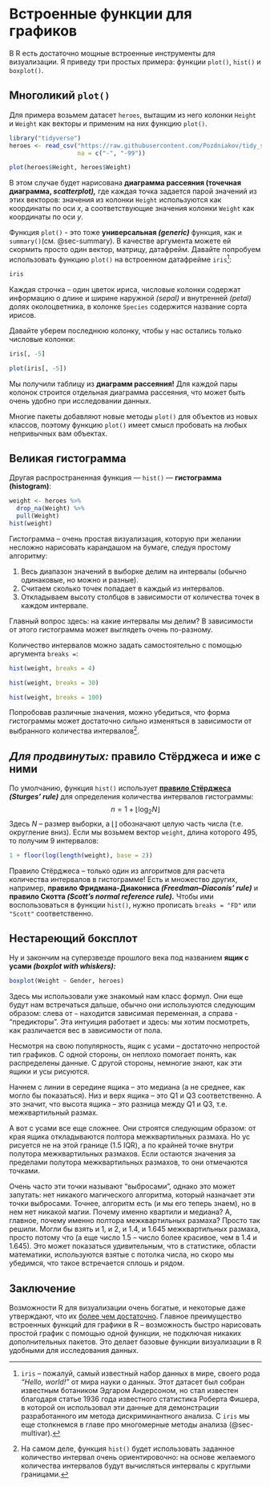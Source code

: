 # Встроенные функции для графиков {#sec-r_vis}

В R есть достаточно мощные встроенные инструменты для визуализации. Я приведу три простых примера: функции `plot()`, `hist()` и `boxplot()`.

## Многоликий `plot()` {#sec-base_plot}

Для примера возьмем датасет `heroes`, вытащим из него колонки `Height` и `Weight` как векторы и применим на них функцию `plot()`.

```r
library("tidyverse")
heroes <- read_csv("https://raw.githubusercontent.com/Pozdniakov/tidy_stats/master/data/heroes_information.csv",
                   na = c("-", "-99"))
```

```r
plot(heroes$Height, heroes$Weight)
```

В этом случае будет нарисована **диаграмма рассеяния (точечная диаграмма, *scatterplot),*** где каждая точка задается парой значений из этих векторов: значения из колонки `Height` используются как координаты по оси *x*, а соответствующие значения колонки `Weight` как координаты по оси *y*.

Функция `plot()` - это тоже **универсальная *(generic)*** функция, как и `summary()`(см. @sec-summary). В качестве аргумента можете ей скормить просто один вектор, матрицу, датафрейм. Давайте попробуем использовать функцию `plot()` на встроенном датафрейме `iris`[^220-base_viz-1]:

[^220-base_viz-1]: `iris` -- пожалуй, самый известный набор данных в мире, своего рода *"Hello, world!"* от мира науки о данных. Этот датасет был собран известным ботаником Эдгаром Андерсоном, но стал известен благодаря статье 1936 года известного статистика Роберта Фишера, в которой он использовал эти данные для демонстрации разработанного им метода дискриминантного анализа. С `iris` мы еще столкнемся в главе про многомерные методы анализа (@sec-multivar).

```r
iris
```

Каждая строчка -- один цветок ириса, числовые колонки содержат информацию о длине и ширине наружной *(sepal)* и внутренней *(petal)* долях околоцветника, в колонке `Species` содержится название сорта ирисов.

<!--# КАРТИНКА С ИРИСАМИ??? -->

Давайте уберем последнюю колонку, чтобы у нас остались только числовые колонки:

```r
iris[, -5]
```

```r
plot(iris[, -5])
```

Мы получили таблицу из **диаграмм рассеяния!** Для каждой пары колонок строится отдельная диаграмма рассеяния, что может быть очень удобно при исследовании данных.

Многие пакеты добавляют новые методы `plot()` для объектов из новых классов, поэтому функцию `plot()` имеет смысл пробовать на любых непривычных вам объектах.

## Великая гистограмма {#sec-base_vis_hist}

Другая распространенная функция --- `hist()` --- **гистограмма (histogram)**:

```r
weight <- heroes %>%
  drop_na(Weight) %>%
  pull(Weight)
hist(weight)
```

Гистограмма -- очень простая визуализация, которую при желании несложно нарисовать карандашом на бумаге, следуя простому алгоритму:

1.  Весь диапазон значений в выборке делим на интервалы (обычно одинаковые, но можно и разные).
2.  Считаем сколько точек попадает в каждый из интервалов.
3.  Откладываем высоту столбцов в зависимости от количества точек в каждом интервале.

Главный вопрос здесь: на какие интервалы мы делим? В зависимости от этого гистограмма может выглядеть очень по-разному.

Количество интервалов можно задать самостоятельно с помощью аргумента `breaks =`:

```r
hist(weight, breaks = 4)
```

```r
hist(weight, breaks = 30)
```

```r
hist(weight, breaks = 100)
```

Попробовав различные значения, можно убедиться, что форма гистограммы может достаточно сильно изменяться в зависимости от выбранного количества интервалов[^220-base_viz-2].

[^220-base_viz-2]: На самом деле, функция `hist()` будет использовать заданное количество интервал очень ориентировочно: на основе желаемого количества интервалов будут вычисляться интервалы с круглыми границами.

::: callout-warning
## *Для продвинутых:* правило Стёрджеса и иже с ними

По умолчанию, функция `hist()` использует [**правило Стёрджеса**](https://ru.wikipedia.org/wiki/Правило_Стёрджеса) ***(Sturges' rule)*** для определения количества интервалов гистограммы: $$\displaystyle n=1+\lfloor \log _{2}N\rfloor$$Здесь $N$ -- размер выборки, а $\lfloor \rfloor$ обозначают целую часть числа (т.е. округление вниз). Если мы возьмем вектор `weight`, длина которого 495, то получим 9 интервалов:

```r
1 + floor(log(length(weight), base = 2))
```

Правило Стёрджеса -- только один из алгоритмов для расчета количества интервалов в гистограмме! Есть и множество других, например, **правило Фридмана-Диакониса *(Freedman--Diaconis' rule)*** и **правило Скотта *(Scott's normal reference rule).*** Чтобы ими воспользоваться в функции `hist()`, нужно прописать `breaks = "FD"` или `"Scott"` соответственно.
:::

## Нестареющий боксплот {#sec-base_vis_boxplot}

Ну и закончим на суперзвезде прошлого века под названием **ящик с усами *(boxplot with whiskers):***

```r
boxplot(Weight ~ Gender, heroes)
```

Здесь мы использовали уже знакомый нам класс формул. Они еще будут нам встречаться дальше, обычно они используются следующим образом: слева от `~` находится зависимая переменная, а справа - "предикторы". Эта интуиция работает и здесь: мы хотим посмотреть, как различается вес в зависимости от пола.

Несмотря на свою популярность, ящик с усами -- достаточно непростой тип графиков. С одной стороны, он неплохо помогает понять, как распределены данные. С другой стороны, немногие знают, как эти ящики и усы рисуются.

Начнем с линии в середине ящика -- это медиана (а не среднее, как могло бы показаться). Низ и верх ящика -- это Q1 и Q3 соответственно. А это значит, что высота ящика -- это разница между Q1 и Q3, т.е. межквартильный размах.

А вот с усами все еще сложнее. Они строятся следующим образом: от края ящика откладываются полтора межквартильных размаха. Но ус рисуется не на этой границе (1.5 IQR), а по крайней точке внутри полутора межквартильных размахов. Если остаются значения за пределами полутора межквартильных размахов, то они отмечаются точками.

<!--# Картинка с боксплотом -->

Очень часто эти точки называют "выбросами", однако это может запутать: нет никакого магического алгоритма, который назначает эти точки выбросами. Точнее, алгоритм есть (и мы его теперь знаем), но в нем нет никакой магии. Почему именно квартили и медиана? А, главное, почему именно полтора межквартильных размаха? Просто так решили. Могли бы взять и 1, и 2, и 1.4, и 1.645 межквартильных размаха, просто потому что (а еще число 1.5 -- число более красивое, чем в 1.4 и 1.645). Это может показаться удивительным, что в статистике, области математики, используются взятые с потолка числа, но скоро мы убедимся, что такое встречается сплошь и рядом.

## Заключение

Возможности R для визуализации очень богатые, и некоторые даже утверждают, что их [более чем достаточно](https://flowingdata.com/2016/03/22/comparing-ggplot2-and-r-base-graphics/). Главное преимущество встроенных функций для графики в R -- возможность быстро нарисовать простой график с помощью одной функции, не подключая никаких дополнительных пакетов. Это делает базовые функции визуализации в R удобными для исследования данных.
